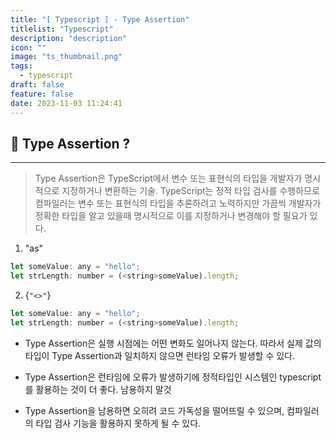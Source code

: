 ```yaml
---
title: "[ Typescript ] - Type Assertion"
titlelist: "Typescript"
description: "description"
icon: ""
image: "ts_thumbnail.png"
tags:
  - typescript
draft: false
feature: false
date: 2023-11-03 11:24:41
---
```


## 📌 Type Assertion ?

---

> Type Assertion은 TypeScript에서 변수 또는 표현식의 타입을 개발자가 명시적으로 지정하거나 변환하는 기술.
> TypeScript는 정적 타입 검사를 수행하므로 컴파일러는 변수 또는 표현식의 타입을 추론하려고 노력하지만 가끔씩 개발자가 정확한 타입을 알고 있을때 명시적으로 이를 지정하거나 변경해야 할 필요가 있다.

1. "as"

```js title="예제코드 1"
let someValue: any = "hello";
let strLength: number = (<string>someValue).length;
```

2. {`"<>"`}

```js title="예제코드 2"
let someValue: any = "hello";
let strLength: number = (<string>someValue).length;
```

- Type Assertion은 실행 시점에는 어떤 변화도 일어나지 않는다. 따라서 실제 값의 타입이 Type Assertion과 일치하지 않으면 런타임 오류가 발생할 수 있다.

- Type Assertion은 런타임에 오류가 발생하기에 정적타입인 시스템인 typescript를 활용하는 것이 더 좋다. 남용하지 말것

- Type Assertion을 남용하면 오히려 코드 가독성을 떨어뜨릴 수 있으며, 컴파일러의 타입 검사 기능을 활용하지 못하게 될 수 있다.
